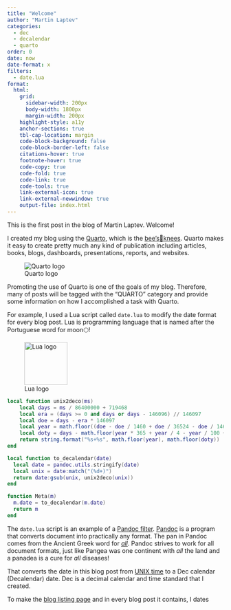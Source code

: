 ```yaml
---
title: "Welcome"
author: "Martin Laptev"
categories: 
  - dec
  - decalendar
  - quarto
order: 0
date: now
date-format: x
filters:
  - date.lua
format:
  html:
    grid:
      sidebar-width: 200px
      body-width: 1800px
      margin-width: 200px
    highlight-style: a11y
    anchor-sections: true
    tbl-cap-location: margin
    code-block-background: false
    code-block-border-left: false
    citations-hover: true
    footnote-hover: true
    code-copy: true
    code-fold: true
    code-link: true
    code-tools: true
    link-external-icon: true
    link-external-newwindow: true
    output-file: index.html
---
```



This is the first post in the blog of Martin Laptev. Welcome!

I created my blog using the [Quarto](https://quarto.org/#:~:text=An%20open%2Dsource%20scientific%20and%20technical%20publishing%20system), which is the [bee's🐝knees](https://en.wiktionary.org/wiki/the_bee%27s_knees#:~:text=Something%20or%20someone%20excellent%2C%20surpassingly%20wonderful%2C%20or%20cool). Quarto makes it easy to create pretty much any kind of publication including articles, books, blogs, dashboards, presentations, reports, and websites.

::: column-margin
![Quarto logo](quarto.png)
:::

Promoting the use of Quarto is one of the goals of my blog. Therefore, many of posts will be tagged with the "QUARTO" category and provide some information on how I accomplished a task with Quarto.

For example, I used a Lua script called `date.lua` to modify the date format for every blog post. Lua is programming language that is named after the Portuguese word for moon🌕!

::: column-margin
![Lua logo](lua.png){width=100}
:::

```.lua
local function unix2deco(ms)
    local days = ms / 86400000 + 719468
    local era = (days >= 0 and days or days - 146096) // 146097
    local doe = days - era * 146097
    local year = math.floor((doe - doe / 1460 + doe / 36524 - doe / 146096) / 365) + era * 400
    local doty = days - math.floor(year * 365 + year / 4 - year / 100 + year / 400)
    return string.format("%s+%s", math.floor(year), math.floor(doty))
end

local function to_decalendar(date)
  local date = pandoc.utils.stringify(date)
  local unix = date:match("(%d+)")
  return date:gsub(unix, unix2deco(unix))
end

function Meta(m)
  m.date = to_decalendar(m.date)
  return m
end
```

The `date.lua` script is an example of a [Pandoc filter](https://quarto.org/docs/extensions/filters.html). [Pandoc](https://pandoc.org/) is a program that converts document into practically any format. The pan in Pandoc comes from the Ancient Greek word for [*all*](https://en.wiktionary.org/wiki/pan-#:~:text=pan%2D-,all,-Usage%20notes%5B). Pandoc strives to work for all document formats, just like Pangea was one continent with *all* the land and a panadea is a cure for *all* diseases!

That converts the date in this blog post from [UNIX time](https://en.wikipedia.org/wiki/Unix_time#:~:text=Unix%20time%5Ba%5D%20is%20a%20date%20and%20time%20representation%20widely%20used%20in%20computing.) to a Dec calendar (Decalendar) date. Dec is a decimal calendar and time standard that I created.

To make the [blog listing page](https://maptv.github.io/blog) and in every blog post it contains, I dates

```{=html}
<style>
.figure-caption{
   text-align: center;
}
</style>
```